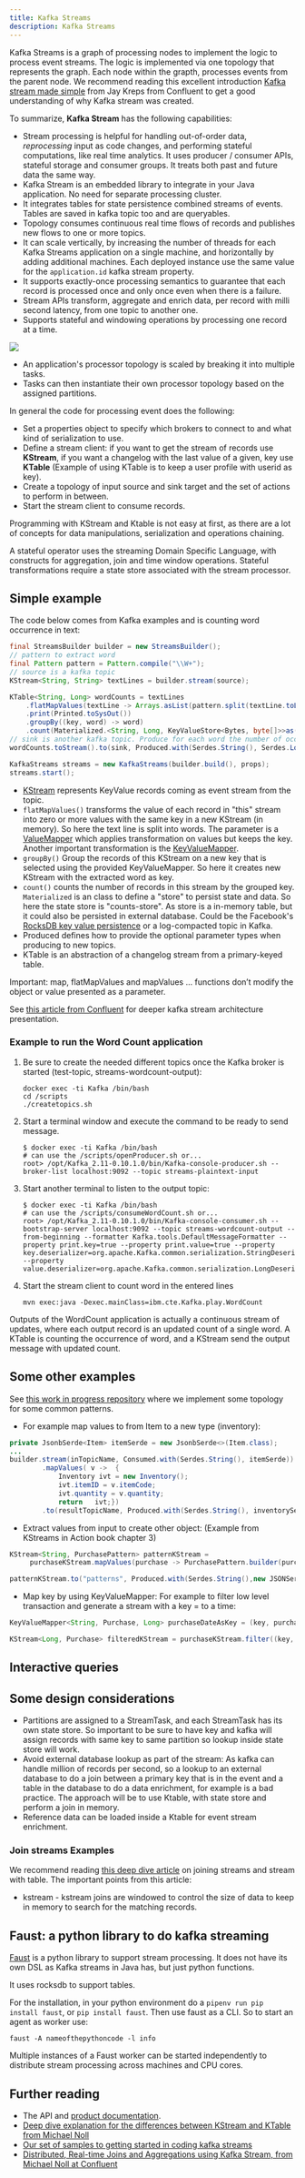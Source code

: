 ```yaml
---
title: Kafka Streams
description: Kafka Streams
---
```


Kafka Streams is a graph of processing nodes to implement the logic to process event streams. The logic is implemented via one topology that represents the graph.  Each node within the grapth, processes events from the parent node. We recommend reading this excellent introduction [Kafka stream made simple](https://www.confluent.io/blog/introducing-kafka-streams-stream-processing-made-simple/) from Jay Kreps from Confluent to get a good understanding of why Kafka stream was created.

To summarize, **Kafka Stream** has the following capabilities:

* Stream processing is helpful for handling out-of-order data, *reprocessing* input as code changes, and performing stateful computations, like real time analytics. It uses producer / consumer APIs, stateful storage and consumer groups. It treats both past and future data the same way.
* Kafka Stream is an embedded library to integrate in your Java application. No need for separate processing cluster.
* It integrates tables for state persistence combined streams of events. Tables are saved in kafka topic too and are queryables.
* Topology consumes continuous real time flows of records and publishes new flows to one or more topics.
* It can scale vertically, by increasing the number of threads for each Kafka Streams application on a single machine, and horizontally by adding additional machines.  Each deployed instance use the same value for the `application.id` kafka stream property.
* It supports exactly-once processing semantics to guarantee that each record is processed once and only once even when there is a failure.
* Stream APIs transform, aggregate and enrich data, per record with milli second latency, from one topic to another one.
* Supports stateful and windowing operations by processing one record at a time.

![](../images/kafka-stream-arch.png)

* An application's processor topology is scaled by breaking it into multiple tasks.
* Tasks can then instantiate their own processor topology based on the assigned partitions.

In general the code for processing event does the following:

* Set a properties object to specify which brokers to connect to and what kind of serialization to use.
* Define a stream client: if you want to get the stream of records use **KStream**, if you want a changelog with the last value of a given, key use **KTable** (Example of using KTable is to keep a user profile with userid as key).
* Create a topology of input source and sink target and the set of actions to perform in between.
* Start the stream client to consume records.

Programming with KStream and Ktable is not easy at first, as there are a lot of concepts for data manipulations, serialization and operations chaining.

A stateful operator uses the streaming Domain Specific Language, with constructs for aggregation, join and time window operations. Stateful transformations require a state store associated with the stream processor.

## Simple example

The code below comes from Kafka examples and is counting word occurrence in text:

```java
final StreamsBuilder builder = new StreamsBuilder();
// pattern to extract word
final Pattern pattern = Pattern.compile("\\W+");
// source is a kafka topic
KStream<String, String> textLines = builder.stream(source);

KTable<String, Long> wordCounts = textLines
    .flatMapValues(textLine -> Arrays.asList(pattern.split(textLine.toLowerCase())))
    .print(Printed.toSysOut())
    .groupBy((key, word) -> word)
    .count(Materialized.<String, Long, KeyValueStore<Bytes, byte[]>>as("counts-store"));
// sink is another kafka topic. Produce for each word the number of occurrence in the given doc
wordCounts.toStream().to(sink, Produced.with(Serdes.String(), Serdes.Long()));

KafkaStreams streams = new KafkaStreams(builder.build(), props);
streams.start();
```

* [KStream](https://kafka.apache.org/25/javadoc/org/apache/kafka/streams/kstream/KStream.html) represents KeyValue records coming as event stream from the topic.
* `flatMapValues()` transforms the value of each record in "this" stream into zero or more values with the same key in a new KStream (in memory). So here the text line is split into words. The parameter is a [ValueMapper](https://kafka.apache.org/25/javadoc/org/apache/kafka/streams/kstream/ValueMapper.html) which applies transformation on values but keeps the key. Another important transformation is the [KeyValueMapper](https://kafka.apache.org/25/javadoc/org/apache/kafka/streams/kstream/KeyValueMapper.html).
* `groupBy()` Group the records of this KStream on a new key that is selected using the provided KeyValueMapper. So here it creates new KStream with the extracted word as key.
* `count()` counts the number of records in this stream by the grouped key. `Materialized` is an class to define a "store" to persist state and data. So here the state store is "counts-store". As store is a in-memory table, but it could also be persisted in external database. Could be the Facebook's [RocksDB key value persistence](https://rocksdb.org/) or a log-compacted topic in Kafka.
* Produced defines how to provide the optional parameter types when producing to new topics.
* KTable is an abstraction of a changelog stream from a primary-keyed table.

Important: map, flatMapValues and mapValues ... functions don’t modify the object or value presented as a parameter.

See [this article from Confluent](https://docs.confluent.io/current/streams/architecture.html) for deeper kafka stream architecture presentation.

### Example to run the Word Count application

1. Be sure to create the needed different topics once the Kafka broker is started (test-topic, streams-wordcount-output):

    ```shell
    docker exec -ti Kafka /bin/bash
    cd /scripts
    ./createtopics.sh
    ```

1. Start a terminal window and execute the command to be ready to send message.

    ```shell
    $ docker exec -ti Kafka /bin/bash
    # can use the /scripts/openProducer.sh or...
    root> /opt/Kafka_2.11-0.10.1.0/bin/Kafka-console-producer.sh --broker-list localhost:9092 --topic streams-plaintext-input
    ```

1. Start another terminal to listen to the output topic:

    ```shell
    $ docker exec -ti Kafka /bin/bash
    # can use the /scripts/consumeWordCount.sh or...
    root> /opt/Kafka_2.11-0.10.1.0/bin/Kafka-console-consumer.sh --bootstrap-server localhost:9092 --topic streams-wordcount-output --from-beginning --formatter Kafka.tools.DefaultMessageFormatter --property print.key=true --property print.value=true --property key.deserializer=org.apache.Kafka.common.serialization.StringDeserializer --property value.deserializer=org.apache.Kafka.common.serialization.LongDeserializer
    ```

1. Start the stream client to count word in the entered lines

    ```shell
    mvn exec:java -Dexec.mainClass=ibm.cte.Kafka.play.WordCount
    ```

Outputs of the WordCount application is actually a continuous stream of updates, where each output record is an updated count of a single word. A KTable is counting the occurrence of word, and a KStream send the output message with updated count.

## Some other examples

See [this work in progress repository](https://github.com/jbcodeforce/kafka-streams-samples) where we implement some topology for some common patterns.

* For example map values to from Item to a new type (inventory):

```java
private JsonbSerde<Item> itemSerde = new JsonbSerde<>(Item.class);
...
builder.stream(inTopicName, Consumed.with(Serdes.String(), itemSerde))
        .mapValues( v ->  {
            Inventory ivt = new Inventory();
            ivt.itemID = v.itemCode;
            ivt.quantity = v.quantity;
            return   ivt;})
        .to(resultTopicName, Produced.with(Serdes.String(), inventorySerde));
```

* Extract values from input to create other object: (Example from KStreams in Action book chapter 3)

```java
KStream<String, PurchasePattern> patternKStream =
     purchaseKStream.mapValues(purchase -> PurchasePattern.builder(purchase).build());

patternKStream.to("patterns", Produced.with(Serdes.String(),new JSONSerde<Purchase>())));
```

* Map key by using KeyValueMapper: For example to filter low level transaction and generate a stream with a key = to a time:

```java
KeyValueMapper<String, Purchase, Long> purchaseDateAsKey = (key, purchase) -> purchase.getPurchaseDate().getTime();

KStream<Long, Purchase> filteredKStream = purchaseKStream.filter((key, purchase) -> purchase.getPrice() > 5.00).selectKey(purchaseDateAsKey);
```

## Interactive queries


## Some design considerations

* Partitions are assigned to a StreamTask, and each StreamTask has its own state store. So important to be sure to have key and kafka will assign records with same key to same partition so lookup inside state store will work.
* Avoid external database lookup as part of the stream: As kafka can handle million of records per second, so a lookup to an external database to do a join between a primary key that is in the event and a table in the database to do a data enrichment, for example is a bad practice. The approach will be to use Ktable, with state store and perform a join in memory.
* Reference data can be loaded inside a Ktable for event stream enrichment.

### Join streams Examples

We recommend reading [this deep dive article](https://www.confluent.io/blog/crossing-streams-joins-apache-kafka/) on joining streams and stream with table. The important points from this article:

* kstream - kstream joins are windowed to control the size of data to keep in memory to search for the matching records.

## Faust: a python library to do kafka streaming

[Faust](https://faust.readthedocs.io/en/latest/index.html) is a python library to support stream processing. It does not have its own DSL as Kafka streams in Java has, but just python functions.

It uses rocksdb to support tables.

For the installation, in your python environment do a `pipenv run pip install faust`, or `pip install faust`. Then use faust as a CLI. So to start an agent as worker use:

```shell
faust -A nameofthepythoncode -l info
```

Multiple instances of a Faust worker can be started independently to distribute stream processing across machines and CPU cores.

## Further reading

* The API and [product documentation](https://kafka.apache.org/21/documentation/streams/developer-guide/).
* [Deep dive explanation for the differences between KStream and KTable from Michael Noll](https://www.michael-noll.com/blog/2018/04/05/of-stream-and-tables-in-kafka-and-stream-processing-part1/)
* [Our set of samples to getting started in coding kafka streams](https://github.com/jbcodeforce/kafka-streams-samples) 
* [Distributed, Real-time Joins and Aggregations using Kafka Stream, from Michael Noll at Confluent](https://www.confluent.io/blog/distributed-real-time-joins-and-aggregations-on-user-activity-events-using-kafka-streams/)
